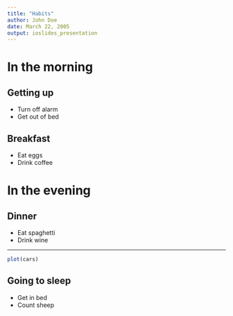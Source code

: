 ```yaml
---
title: "Habits"
author: John Doe
date: March 22, 2005
output: ioslides_presentation
---
```


# In the morning

## Getting up

- Turn off alarm
- Get out of bed

## Breakfast

- Eat eggs
- Drink coffee

# In the evening

## Dinner

- Eat spaghetti
- Drink wine

---

```r
plot(cars)
```

## Going to sleep

- Get in bed
- Count sheep
